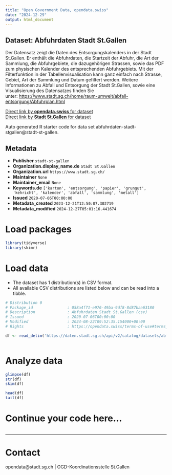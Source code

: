 ```yaml
---
title: "Open Government Data, opendata.swiss"
date: "2024-12-29"
output: html_document
---
```


## Dataset: Abfuhrdaten Stadt St.Gallen

Der Datensatz zeigt die Daten des Entsorgungskalenders in der Stadt St.Gallen. Er enthält die Abfuhrdaten, die Startzeit der Abfuhr, die Art der Sammlung, die Abfuhrgebiete, die dazugehörigen Strassen, sowie das PDF zum physischen Kalender des entsprechenden Abfuhrgebiets. Mit der Filterfunktion in der Tabellenvisualisation kann ganz einfach nach Strasse, Gebiet, Art der Sammlung und Datum gefiltert werden. Weitere Informationen zu Abfall und Entsorgung der Stadt St.Gallen, sowie eine Visualisierung des Datensatzes finden Sie unter: [https://www.stadt.sg.ch/home/raum-umwelt/abfall-entsorgung/Abfuhrplan.html](https://www.stadt.sg.ch/home/raum-umwelt/abfall-entsorgung/Abfuhrplan.html)

[Direct link by **opendata.swiss** for dataset](https://opendata.swiss/de/dataset/abfuhrdaten-stadt-st-gallen)<br>
[Direct link by **Stadt St.Gallen** for dataset](https://daten.stadt.sg.ch/explore/dataset/abfuhrdaten-stadt-stgallen/)

Auto generated R starter code for data set abfuhrdaten-stadt-stgallen@stadt-st-gallen.

## Metadata

- **Publisher** `stadt-st-gallen`
- **Organization.display_name.de** `Stadt St.Gallen`
- **Organization.url** `https://www.stadt.sg.ch/`
- **Maintainer** `None`
- **Maintainer_email** `None`
- **Keywords.de** `['karton', 'entsorgung', 'papier', 'grungut', 'kehricht', 'kalender', 'abfall', 'sammlung', 'metall']`
- **Issued** `2020-07-06T00:00:00`
- **Metadata_created** `2023-12-21T12:50:07.302719`
- **Metadata_modified** `2024-12-27T05:01:16.441674`


# Load packages

```r

library(tidyverse)
library(skimr)

```

# Load data

-   The dataset has 1 distribution(s) in CSV format.
-   All available CSV distributions are listed below and can be read into a tibble.

```r

# Distribution 0
# Package_id               : 058a4f71-e976-49ba-9df8-8d87baa63180
# Description              : Abfuhrdaten Stadt St.Gallen (csv)
# Issued                   : 2020-07-06T00:00:00
# Modified                 : 2024-08-22T09:52:35.154000+00:00
# Rights                   : https://opendata.swiss/terms-of-use#terms_by

df <- read_delim('https://daten.stadt.sg.ch/api/v2/catalog/datasets/abfuhrdaten-stadt-stgallen/exports/csv?use_labels=true')



```

# Analyze data

```r

glimpse(df)
str(df)
skim(df)

head(df)
tail(df)

```

# Continue your code here...

```r

```

------------------------------------------------------------------------

# Contact

opendata@stadt.sg.ch | OGD-Koordinationsstelle St.Gallen
